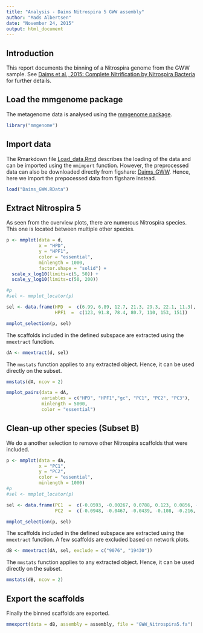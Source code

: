```yaml
---
title: "Analysis - Daims Nitrospira 5 GWW assembly"
author: "Mads Albertsen"
date: "November 24, 2015"
output: html_document
---
```

## Introduction
This report documents the binning of a Nitrospira genome from the GWW sample. See [Daims et al., 2015: Complete Nitrification by Nitrospira Bacteria](https://doi.org/10.1038/nature16461) for further details.

## Load the mmgenome package
The metagenome data is analysed using the [mmgenome package](http://madsalbertsen.github.io/mmgenome/).
```r
library("mmgenome")
```

## Import data
The Rmarkdown file [Load_data.Rmd](http://madsalbertsen.github.io/mmgenome/Daims_GWW_Load_data.html) describes the loading of the data and can be imported using the `mmimport` function. However, the preprocessed data can also be downloaded directly from figshare: [Daims_GWW](http://dx.doi.org/10.6084/m9.figshare.1613284). Hence, here we import the prepocessed data from figshare instead.
```r
load("Daims_GWW.RData")
```

## Extract Nitrospira 5
As seen from the overview plots, there are numerous Nitrospira species. This one is located between multiple other species.
```r
p <- mmplot(data = d,
            x = "HPD", 
            y = "HPF1", 
            color = "essential", 
            minlength = 1000,
            factor.shape = "solid") +
  scale_x_log10(limits=c(5, 50)) +
  scale_y_log10(limits=c(50, 200))

#p
#sel <- mmplot_locator(p)

sel <- data.frame(HPD  =  c(6.99, 6.89, 12.7, 21.3, 29.3, 22.1, 11.3),
                  HPF1  =  c(123, 91.8, 78.4, 80.7, 110, 153, 151))

mmplot_selection(p, sel)
```

The scaffolds included in the defined subspace are extracted using the `mmextract` function. 
```r
dA <- mmextract(d, sel)
```

The `mmstats` function applies to any extracted object. Hence, it can be used directly on the subset.
```r
mmstats(dA, ncov = 2)
```

```r
mmplot_pairs(data = dA, 
             variables = c("HPD", "HPF1","gc", "PC1", "PC2", "PC3"), 
             minlength = 5000, 
             color = "essential")
```

## Clean-up other species (Subset B)
We do a another selection to remove other Nitrospira scaffolds that were included.
```r
p <- mmplot(data = dA,
            x = "PC1", 
            y = "PC2", 
            color = "essential", 
            minlength = 1000)
#p
#sel <- mmplot_locator(p)

sel <- data.frame(PC1  =  c(-0.0593, -0.00267, 0.0788, 0.123, 0.0856, -0.0366),
                  PC2  =  c(-0.0948, -0.0467, -0.0439, -0.108, -0.216, -0.216))

mmplot_selection(p, sel)
```

The scaffolds included in the defined subspace are extracted using the `mmextract` function. A few scaffolds are excluded based on network plots.
```r
dB <- mmextract(dA, sel, exclude = c("9076", "19430"))
```

The `mmstats` function applies to any extracted object. Hence, it can be used directly on the subset.
```r
mmstats(dB, ncov = 2)
```

## Export the scaffolds
Finally the binned scaffolds are exported.
```r
mmexport(data = dB, assembly = assembly, file = "GWW_Nitrospira5.fa")
```